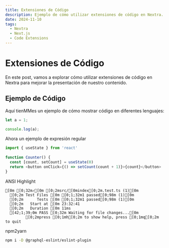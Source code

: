 ```yaml
---
title: Extensiones de Código
description: Ejemplo de cómo utilizar extensiones de código en Nextra.
date: 2024-11-10
tags:
  - Nextra
  - Next.js
  - Code Extensions
---
```


# Extensiones de Código

En este post, vamos a explorar cómo utilizar extensiones de código en Nextra para mejorar la presentación de nuestro contenido.

## Ejemplo de Código

Aquí tienMMes un ejemplo de cómo mostrar código en diferentes lenguajes:

```js filename="demo.js" copy {3} showLineNumbers
let a = 1;

console.log(a);
```

Ahora un ejemplo de expresión regular

```js /useState/ filename="prueba.js" copy showLineNumbers
import { useState } from 'react'
 
function Counter() {
  const [count, setCount] = useState(0)
  return <button onClick={() => setCount(count + 1)}>{count}</button>
}
``` 

ANSI Highlight

```ansi filename="ansi.txt" copy showLineNumbers
[0m [0;32m✓[0m [0;2msrc/[0mindex[0;2m.test.ts (1)[0m
  [0;2m Test Files [0m [0;1;32m1 passed[0;98m (1)[0m
  [0;2m      Tests [0m [0;1;32m1 passed[0;98m (1)[0m
  [0;2m   Start at [0m 23:32:41
  [0;2m   Duration [0m 11ms
  [42;1;39;0m PASS [0;32m Waiting for file changes...[0m
         [0;2mpress [0;1mh[0;2m to show help, press [0;1mq[0;2m to quit
```

npm2yarn

```sh npm2yarn
npm i -D @graphql-eslint/eslint-plugin
```